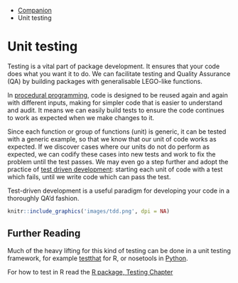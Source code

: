 ::: {.breadcrumbs}
* [Companion](companion-index.html)
* Unit testing
:::

# Unit testing

Testing is a vital part of package development. It ensures that your code does what you want it to do. We can facilitate testing and Quality Assurance (QA) by building packages with generalisable LEGO-like functions.

In [procedural programming](https://en.wikipedia.org/wiki/Procedural_programming), code is designed to be reused again and again with different inputs, making for simpler code that is easier to understand and audit. It means we can easily build tests to ensure the code continues to work as expected when we make changes to it.

Since each function or group of functions (unit) is generic, it can be tested with a generic example, so that we know that our unit of code works as expected. If we discover cases where our units do not do perform as expected, we can codify these cases into new tests and work to fix the problem until the test passes. We may even go a step further and adopt the practice of [test driven development](https://en.wikipedia.org/wiki/Test-driven_development): starting each unit of code with a test which fails, until we write code which can pass the test.

Test-driven development is a useful paradigm for developing your code in a thoroughly QA'd fashion.

```r
knitr::include_graphics('images/tdd.png', dpi = NA)
```


## Further Reading

Much of the heavy lifting for this kind of testing can be done in a unit testing framework, for example [testthat](https://github.com/hadley/testthat) for R, or nosetools in [Python](http://nose.readthedocs.io/en/latest/).

For how to test in R read the [R package, Testing Chapter](http://r-pkgs.had.co.nz/tests.html)

